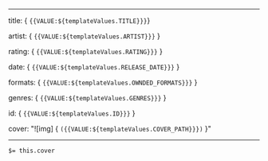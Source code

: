 
---

title: { `{{VALUE:${templateValues.TITLE}}}`}

artist: { `{{VALUE:${templateValues.ARTIST}}}` }

rating: { `{{VALUE:${templateValues.RATING}}}` }

date: { `{{VALUE:${templateValues.RELEASE_DATE}}}` }

formats: { `{{VALUE:${templateValues.OWNDED_FORMATS}}}` }

genres: { `{{VALUE:${templateValues.GENRES}}}` }

id: { `{{VALUE:${templateValues.ID}}}` }

cover: "![img] { `({{VALUE:${templateValues.COVER_PATH}}})` }"

---

`$= this.cover`
